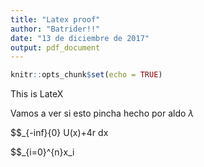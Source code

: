---
title: "Latex proof"
author: "Batrider!!"
date: "13 de diciembre de 2017"
output: pdf_document
---

```{r setup, include=FALSE}
knitr::opts_chunk$set(echo = TRUE)
```

This is LateX

Vamos a ver si esto pincha hecho por aldo $\lambda$

$$\int_{-inf}{0} U(x)+4r dx

$$\prod_{i=0}^{n}x_i
